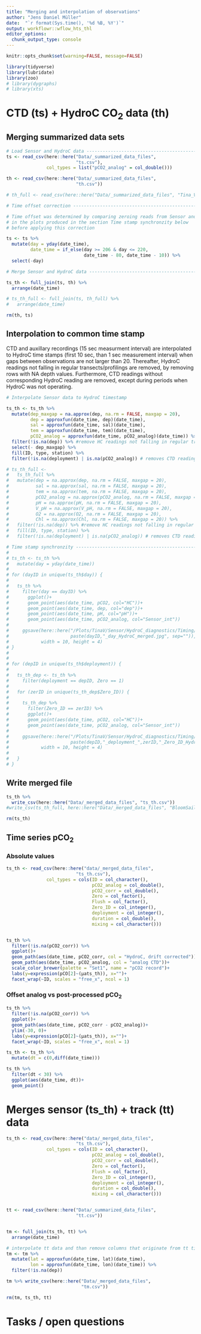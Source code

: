 ```yaml
---
title: "Merging and interpolation of observations"
author: "Jens Daniel Müller"
date:  "`r format(Sys.time(), '%d %B, %Y')`"
output: workflowr::wflow_hts_thl
editor_options:
  chunk_output_type: console
---
```


```r
knitr::opts_chunk$set(warning=FALSE, message=FALSE)
```


```r
library(tidyverse)
library(lubridate)
library(zoo)
# library(dygraphs)
# library(xts)
```


# CTD (ts) + HydroC CO~2~ data (th)

## Merging summarized data sets


```r

# Load Sensor and HydroC data ---------------------------------------------
ts <- read_csv(here::here("Data/_summarized_data_files",
                          "ts.csv"),
               col_types = list("pCO2_analog" = col_double()))

th <- read_csv(here::here("Data/_summarized_data_files",
                          "th.csv"))

# th_full <- read_csv(here::here("Data/_summarized_data_files", "Tina_V_HydroC_full.csv"))

# Time offset correction ----------------------------------------------

# Time offset was determined by comparing zeroing reads from Sensor and th
# in the plots produced in the section Time stamp synchronzity below
# before applying this correction

ts <- ts %>% 
  mutate(day = yday(date_time),
         date_time = if_else(day >= 206 & day <= 220,
                             date_time - 80, date_time - 10)) %>% 
  select(-day)

# Merge Sensor and HydroC data --------------------------------------------

ts_th <- full_join(ts, th) %>% 
  arrange(date_time)

# ts_th_full <- full_join(ts, th_full) %>% 
#   arrange(date_time)

rm(th, ts)
```


## Interpolation to common time stamp

CTD and auxillary recordings (15 sec measurment interval) are interpolated to HydroC time stamps (first 10 sec, than 1 sec measurement interval) when gaps between observations are not larger than 20. Thereafter, HydroC readings not falling in regular transects/profilings are removed, by removing rows with NA depth values. Furthermore, CTD readings without corresponding HydroC reading are removed, except during periods when HydroC was not operating.

```r

# Interpolate Sensor data to HydroC timestamp

ts_th <- ts_th %>%
  mutate(dep_maxgap = na.approx(dep, na.rm = FALSE, maxgap = 20),
         dep = approxfun(date_time, dep)(date_time),
         sal = approxfun(date_time, sal)(date_time),
         tem = approxfun(date_time, tem)(date_time),
         pCO2_analog = approxfun(date_time, pCO2_analog)(date_time)) %>% 
  filter(!is.na(dep)) %>% #remove HC readings not falling in regular transects/profilings
  select(- dep_maxgap) %>% 
  fill(ID, type, station) %>% 
  filter(!is.na(deployment) | is.na(pCO2_analog)) # removes CTD readings without corresponding HydroC reading, except during periods when HydroC was not operating

# ts_th_full <-
#   ts_th_full %>%
#   mutate(dep = na.approx(dep, na.rm = FALSE, maxgap = 20),
#          sal = na.approx(sal, na.rm = FALSE, maxgap = 20),
#          tem = na.approx(tem, na.rm = FALSE, maxgap = 20),
#          pCO2_analog = na.approx(pCO2_analog, na.rm = FALSE, maxgap = 20),
#          pH = na.approx(pH, na.rm = FALSE, maxgap = 20),
#          V_pH = na.approx(V_pH, na.rm = FALSE, maxgap = 20),
#          O2 = na.approx(O2, na.rm = FALSE, maxgap = 20),
#          Chl = na.approx(Chl, na.rm = FALSE, maxgap = 20)) %>% 
#   filter(!is.na(dep)) %>% #remove HC readings not falling in regular transects/profilings
#   fill(ID, type, station) %>% 
#   filter(!is.na(deployment) | is.na(pCO2_analog)) # removes CTD readings without corresponding HydroC reading, except during periods when HydroC was not operating

# Time stamp synchronzity -------------------------------------------------
# 
# ts_th <- ts_th %>% 
#   mutate(day = yday(date_time))
# 
# for (dayID in unique(ts_th$day)) {
#   
#   ts_th %>%
#     filter(day == dayID) %>% 
#       ggplot()+
#       geom_point(aes(date_time, pCO2, col="HC"))+
#       geom_point(aes(date_time, dep, col="dep"))+
#       geom_point(aes(date_time, pH, col="pH"))+
#       geom_point(aes(date_time, pCO2_analog, col="Sensor_int"))
#       
#     ggsave(here::here("/Plots/TinaV/Sensor/HydroC_diagnostics/Timing/day",
#                       paste(dayID,"_day_HydroC_merged.jpg", sep="")),
#            width = 10, height = 4)
# }
# 
# 
# for (depID in unique(ts_th$deployment)) {
#   
#   ts_th_dep <- ts_th %>%
#     filter(deployment == depID, Zero == 1)
#   
#   for (zerID in unique(ts_th_dep$Zero_ID)) {
#     
#     ts_th_dep %>%
#       filter(Zero_ID == zerID) %>% 
#       ggplot()+
#       geom_point(aes(date_time, pCO2, col="HC"))+
#       geom_point(aes(date_time, pCO2_analog, col="Sensor_int"))
#     
#     ggsave(here::here("/Plots/TinaV/Sensor/HydroC_diagnostics/Timing/Zeroing",
#                       paste(depID,"_deployment_",zerID,"_Zero_ID_HydroC.jpg", sep="")),
#            width = 10, height = 4)
#     
#   }
# }

```

## Write merged file

```r

ts_th %>% 
  write_csv(here::here("Data/_merged_data_files", "ts_th.csv"))
#write_csv(ts_th_full, here::here("Data/_merged_data_files", "BloomSail_CTD_HydroC_full.csv"))

rm(ts_th)

```

## Time series pCO~2~

### Absolute values

```r

ts_th <- read_csv(here::here("data/_merged_data_files",
                          "ts_th.csv"),
               col_types = cols(ID = col_character(),
                                pCO2_analog = col_double(),
                                pCO2_corr = col_double(),
                                Zero = col_factor(),
                                Flush = col_factor(),
                                Zero_ID = col_integer(),
                                deployment = col_integer(),
                                duration = col_double(),
                                mixing = col_character()))


ts_th %>% 
  filter(!is.na(pCO2_corr)) %>% 
  ggplot()+
  geom_path(aes(date_time, pCO2_corr, col = "HydroC, drift corrected"))+
  geom_path(aes(date_time, pCO2_analog, col = "analog CTD"))+
  scale_color_brewer(palette = "Set1", name = "pCO2 record")+
  labs(y=expression(pCO[2]~(µats_th)), x="")+
  facet_wrap(~ID, scales = "free_x", ncol = 1)

```

### Offset analog vs post-processed pCO~2~

```r

ts_th %>% 
  filter(!is.na(pCO2_corr)) %>% 
  ggplot()+
  geom_path(aes(date_time, pCO2_corr - pCO2_analog))+
  ylim(-30, 0)+
  labs(y=expression(pCO[2]~(µats_th)), x="")+
  facet_wrap(~ID, scales = "free_x", ncol = 1)

```

```r

ts_th <- ts_th %>% 
  mutate(dt = c(0,diff(date_time)))

ts_th %>% 
  filter(dt < 30) %>% 
  ggplot(aes(date_time, dt))+
  geom_point()

```

# Merges sensor (ts_th) + track (tt) data

```r

ts_th <- read_csv(here::here("data/_merged_data_files",
                          "ts_th.csv"),
               col_types = cols(ID = col_character(),
                                pCO2_analog = col_double(),
                                pCO2_corr = col_double(),
                                Zero = col_factor(),
                                Flush = col_factor(),
                                Zero_ID = col_integer(),
                                deployment = col_integer(),
                                duration = col_double(),
                                mixing = col_character()))


tt <- read_csv(here::here("Data/_summarized_data_files",
                          "tt.csv"))


tm <- full_join(ts_th, tt) %>% 
  arrange(date_time)

# interpolate tt data and than remove columns that originate from tt time stamp
tm <- tm %>%
  mutate(lat = approxfun(date_time, lat)(date_time),
         lon = approxfun(date_time, lon)(date_time)) %>% 
  filter(!is.na(dep))

tm %>% write_csv(here::here("Data/_merged_data_files",
                            "tm.csv"))

rm(tm, ts_th, tt)
```

# Tasks / open questions

